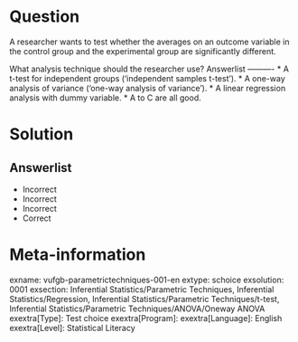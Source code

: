 Question
========

A researcher wants to test whether the averages on an outcome variable in the control group and the experimental group are significantly different.

What analysis technique should the researcher use? 
Answerlist
----------
* A t-test for independent groups ('independent samples t-test').
* A one-way analysis of variance ('one-way analysis of variance').
* A linear regression analysis with dummy variable.
* A to C are all good.


Solution
========

Answerlist
----------
* Incorrect
* Incorrect
* Incorrect
* Correct

Meta-information
================
exname: vufgb-parametrictechniques-001-en
extype: schoice
exsolution: 0001
exsection: Inferential Statistics/Parametric Techniques, Inferential Statistics/Regression, Inferential Statistics/Parametric Techniques/t-test, Inferential Statistics/Parametric Techniques/ANOVA/Oneway ANOVA
exextra[Type]: Test choice
exextra[Program]: 
exextra[Language]: English
exextra[Level]: Statistical Literacy
